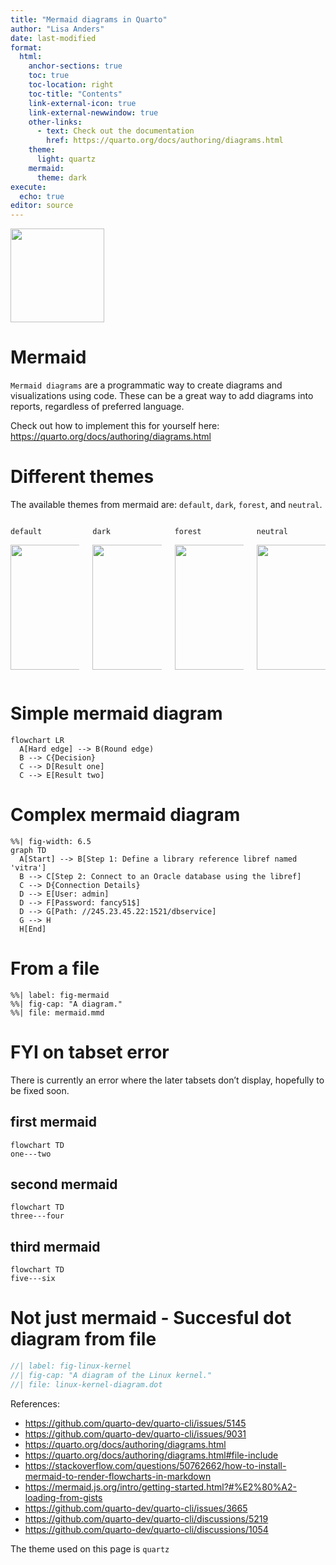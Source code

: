 ```yaml
---
title: "Mermaid diagrams in Quarto"
author: "Lisa Anders" 
date: last-modified
format: 
  html:
    anchor-sections: true
    toc: true
    toc-location: right
    toc-title: "Contents"
    link-external-icon: true
    link-external-newwindow: true
    other-links:
      - text: Check out the documentation
        href: https://quarto.org/docs/authoring/diagrams.html
    theme: 
      light: quartz
    mermaid:
      theme: dark
execute:
  echo: true
editor: source
---
```


![](img/mermaid-logo.svg){fig-align="center" width=150}

# Mermaid

`Mermaid diagrams` are a programmatic way to create diagrams and visualizations using code. These can be a great way to add diagrams into reports, regardless of preferred language. 

Check out how to implement this for yourself here: <https://quarto.org/docs/authoring/diagrams.html> 

# Different themes 

The available themes from mermaid are: `default`, `dark`, `forest`, and `neutral`.

:::: {.columns}

::: {.column width="25%"}
`default`

![](img/default.png){fig-align="center" height=200 fig-alt="A screenshot of a Mermaid flowchart using the Mermaid's default theme."}

:::

::: {.column width="25%"}
`dark`

![](img/dark.png){fig-align="center" height=200 fig-alt="A screenshot of a Mermaid flowchart using the Mermaid's dark theme."}
:::

::: {.column width="25%"}
`forest`

![](img/forest.png){fig-align="center" height=200 fig-alt="A screenshot of a Mermaid flowchart using the Mermaid's forest theme."}
:::

::: {.column width="25%"}
`neutral`

![](img/neutral.png){fig-align="center" height=200 fig-alt="A screenshot of a Mermaid flowchart using the Mermaid's neutral theme."}
:::

::::

# Simple mermaid diagram

```mermaid
flowchart LR
  A[Hard edge] --> B(Round edge)
  B --> C{Decision}
  C --> D[Result one]
  C --> E[Result two]
```

# Complex mermaid diagram

```mermaid
%%| fig-width: 6.5
graph TD
  A[Start] --> B[Step 1: Define a library reference libref named 'vitra']
  B --> C[Step 2: Connect to an Oracle database using the libref]
  C --> D{Connection Details}
  D --> E[User: admin]
  D --> F[Password: fancy51$]
  D --> G[Path: //245.23.45.22:1521/dbservice]
  G --> H
  H[End]
```

# From a file

```mermaid
%%| label: fig-mermaid
%%| fig-cap: "A diagram."
%%| file: mermaid.mmd
```

# FYI on tabset error

There is currently an error where the later tabsets don't display, hopefully to be fixed soon. 

::: panel-tabset
## first mermaid

```mermaid
flowchart TD
one---two
```

## second mermaid

```mermaid
flowchart TD
three---four
```

## third mermaid

```mermaid
flowchart TD
five---six
```
:::

# Not just mermaid - Succesful dot diagram from file

```dot
//| label: fig-linux-kernel
//| fig-cap: "A diagram of the Linux kernel."
//| file: linux-kernel-diagram.dot
```

References:

-   <https://github.com/quarto-dev/quarto-cli/issues/5145>
-   <https://github.com/quarto-dev/quarto-cli/issues/9031>
-   <https://quarto.org/docs/authoring/diagrams.html>
-   <https://quarto.org/docs/authoring/diagrams.html#file-include>
-   <https://stackoverflow.com/questions/50762662/how-to-install-mermaid-to-render-flowcharts-in-markdown>
-   <https://mermaid.js.org/intro/getting-started.html?#%E2%80%A2-loading-from-gists>
-   <https://github.com/quarto-dev/quarto-cli/issues/3665>
-   <https://github.com/quarto-dev/quarto-cli/discussions/5219>
-   <https://github.com/quarto-dev/quarto-cli/discussions/1054>

The theme used on this page is `quartz` 
